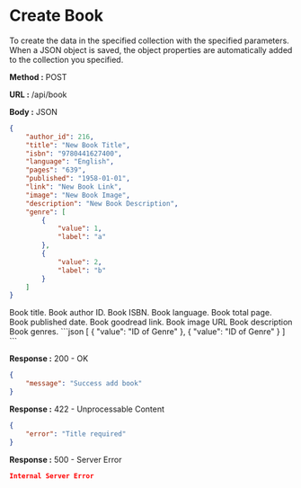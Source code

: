
# Create Book

To create the data in the specified collection with the specified parameters.
When a JSON object is saved, the object properties are automatically added to the collection you specified.

**Method :** <Badge>POST</Badge>

**URL :** <Badge variant="dark">/api/book</Badge>

**Body :** <Badge variant="purple">JSON</Badge>

```json
{
	"author_id": 216,
	"title": "New Book Title",
	"isbn": "9780441627400",
	"language": "English",
	"pages": "639",
	"published": "1958-01-01",
	"link": "New Book Link",
	"image": "New Book Image",
	"description": "New Book Description",
	"genre": [
		{
			"value": 1,
			"label": "a"
		},
		{
			"value": 2,
			"label": "b"
		}
	]
}
```

<Param name="title" type="string" required={true}>
	Book title.
</Param>
<Param name="author_id" type="number">
	Book author ID.
</Param>
<Param name="isbn" type="string">
	Book ISBN.
</Param>
<Param name="language" type="string">
	Book language.
</Param>
<Param name="pages" type="string">
	Book total page.
</Param>
<Param name="published" type="string (date)">
	Book published date.
</Param>
<Param name="link" type="string">
	Book goodread link.
</Param>
<Param name="image" type="string">
	Book image URL
</Param>
<Param name="description" type="string">
	Book description
</Param>
<Param name="genre" type="array of object">
	Book genres. 
	```json
	[
		{
			"value": "ID of Genre"
		},
		{
			"value": "ID of Genre"
		}
	]
	```
</Param>

**Response :** <BadgeOutline variant="success">200 - OK</BadgeOutline>

```json
{
	"message": "Success add book"
}
```

**Response :** <BadgeOutline variant="info">422 - Unprocessable Content</BadgeOutline>

```json
{
	"error": "Title required"
}
```

**Response :** <BadgeOutline variant="danger">500 - Server Error</BadgeOutline>

```json
Internal Server Error
```

